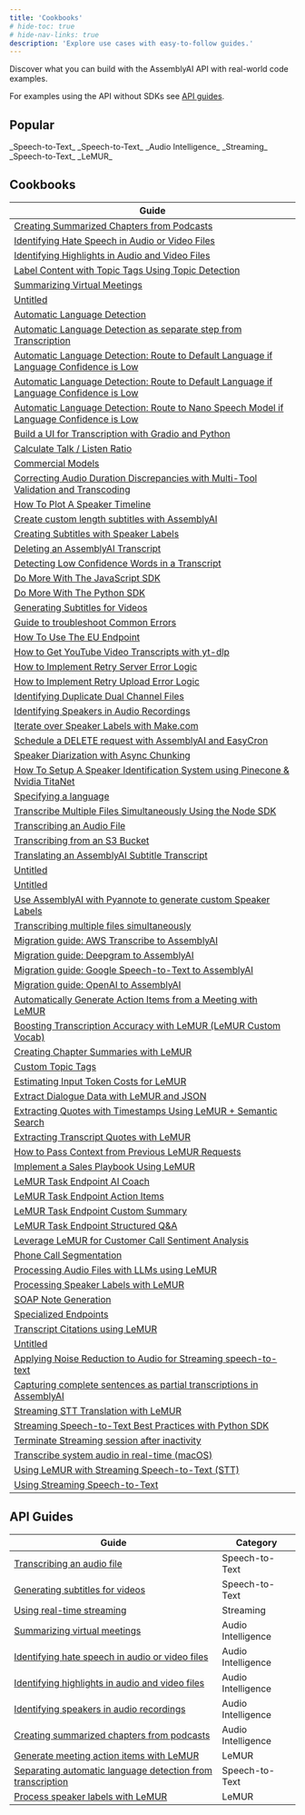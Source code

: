 ```yaml
---
title: 'Cookbooks'
# hide-toc: true
# hide-nav-links: true
description: 'Explore use cases with easy-to-follow guides.'
---
```


  Discover what you can build with the AssemblyAI API with real-world code
  examples.

For examples using the API without SDKs see [API guides](#api-guides).


## **Popular**

<CardGroup cols={3}>
<Card
  title="How to Transcribe YouTube Videos"
  href="https://github.com/AssemblyAI/cookbook/blob/master/core-transcription/transcribe_youtube_videos.ipynb"
>
_Speech-to-Text_
</Card>
<Card
  title="How to Generate Subtitles for Videos"
  href="https://github.com/AssemblyAI/cookbook/blob/master/core-transcription/subtitles.ipynb"
>
_Speech-to-Text_
</Card>
<Card
  title="Identify Speakers in Audio Recordings"
  href="https://github.com/AssemblyAI/cookbook/blob/master/core-transcription/speaker_labels.ipynb"
>
_Audio Intelligence_
</Card>
<Card
  title="Use LeMUR with Streaming Speech-to-Text"
  href="https://github.com/AssemblyAI/cookbook/blob/master/streaming-stt/real_time_lemur.ipynb"
>
_Streaming_
</Card>
<Card
  title="Create Summarized Chapters from Podcasts"
  href="https://github.com/AssemblyAI/cookbook/blob/master/audio-intelligence/auto_chapters.ipynb"
>
_Speech-to-Text_
</Card>
<Card
  title="Use LeMUR to Boost Custom Vocabulary List"
  href="https://github.com/AssemblyAI/cookbook/blob/master/lemur/custom-vocab-lemur.ipynb"
>
_LeMUR_
</Card>
</CardGroup>

## Cookbooks

| Guide |
| --- |
|[Creating Summarized Chapters from Podcasts](guides/auto_chapters)|
|[Identifying Hate Speech in Audio or Video Files](guides/content_moderation)|
|[Identifying Highlights in Audio and Video Files](guides/key_phrases)|
|[Label Content with Topic Tags Using Topic Detection](guides/topic_detection)|
|[Summarizing Virtual Meetings](guides/summarization)|
|[Untitled](guides/entity_redaction)|
|[Automatic Language Detection](guides/automatic-language-detection)|
|[Automatic Language Detection as separate step from Transcription](guides/automatic-language-detection-separate)|
|[Automatic Language Detection: Route to Default Language if Language Confidence is Low](guides/automatic-language-detection-route-default-language-js)|
|[Automatic Language Detection: Route to Default Language if Language Confidence is Low](guides/automatic-language-detection-route-default-language-python)|
|[Automatic Language Detection: Route to Nano Speech Model if Language Confidence is Low](guides/automatic-language-detection-route-nano-model)|
|[Build a UI for Transcription with Gradio and Python](guides/gradio-frontend)|
|[Calculate Talk / Listen Ratio](guides/talk-listen-ratio)|
|[Commercial Models](guides/translate_transcripts)|
|[Correcting Audio Duration Discrepancies with Multi-Tool Validation and Transcoding](guides/audio-duration-fix)|
|[How To Plot A Speaker Timeline](guides/speaker_timeline)|
|[Create custom length subtitles with AssemblyAI](guides/subtitle_creation_by_word_count)|
|[Creating Subtitles with Speaker Labels](guides/speaker_labelled_subtitles)|
|[Deleting an AssemblyAI Transcript](guides/delete_transcript)|
|[Detecting Low Confidence Words in a Transcript](guides/detecting-low-confidence-words)|
|[Do More With The JavaScript SDK](guides/do-more-with-sdk-js)|
|[Do More With The Python SDK](guides/do-more-with-sdk-python)|
|[Generating Subtitles for Videos](guides/subtitles)|
|[Guide to troubleshoot Common Errors](guides/common_errors_and_solutions)|
|[How To Use The EU Endpoint](guides/how_to_use_the_eu_endpoint)|
|[How to Get YouTube Video Transcripts with yt-dlp](guides/transcribe_youtube_videos)|
|[How to Implement Retry Server Error Logic](guides/retry-server-error)|
|[How to Implement Retry Upload Error Logic](guides/retry-upload-error)|
|[Identifying Duplicate Dual Channel Files](guides/identify_duplicate_channels)|
|[Identifying Speakers in Audio Recordings](guides/speaker_labels)|
|[Iterate over Speaker Labels with Make.com](guides/make.com-speaker-labels)|
|[Schedule a DELETE request with AssemblyAI and EasyCron](guides/schedule_delete)|
|[Speaker Diarization with Async Chunking](guides/speaker-diarization-with-async-chunking)|
|[How To Setup A Speaker Identification System using Pinecone & Nvidia TitaNet](guides/titanet-speaker-identification)|
|[Specifying a language](guides/specify-language)|
|[Transcribe Multiple Files Simultaneously Using the Node SDK](guides/sdk-node-batch)|
|[Transcribing an Audio File](guides/transcribe)|
|[Transcribing from an S3 Bucket](guides/transcribe_from_s3)|
|[Translating an AssemblyAI Subtitle Transcript](guides/translate_subtitles)|
|[Untitled](guides/transcribing-github-files)|
|[Untitled](guides/transcribing-google-drive-file)|
|[Use AssemblyAI with Pyannote to generate custom Speaker Labels](guides/Use_AssemblyAI_with_Pyannote_to_generate_custom_Speaker_Labels)|
|[Transcribing multiple files simultaneously ](guides/SDK_transcribe_batch_of_files/batch_transcription)|
|[Migration guide: AWS Transcribe to AssemblyAI](guides/migration_guides/aws_to_aai)|
|[Migration guide: Deepgram to AssemblyAI](guides/migration_guides/dg_to_aai)|
|[Migration guide: Google Speech-to-Text to AssemblyAI](guides/migration_guides/google_to_aai)|
|[Migration guide: OpenAI to AssemblyAI](guides/migration_guides/oai_to_aai)|
|[Automatically Generate Action Items from a Meeting with LeMUR](guides/meeting-action-items)|
|[Boosting Transcription Accuracy with LeMUR (LeMUR Custom Vocab)](guides/custom-vocab-lemur)|
|[Creating Chapter Summaries with LeMUR](guides/input-text-chapters)|
|[Custom Topic Tags](guides/custom-topic-tags)|
|[Estimating Input Token Costs for LeMUR](guides/counting-tokens)|
|[Extract Dialogue Data with LeMUR and JSON](guides/dialogue-data)|
|[Extracting Quotes with Timestamps Using LeMUR + Semantic Search](guides/transcript-citations)|
|[Extracting Transcript Quotes with LeMUR](guides/timestamped-transcripts)|
|[How to Pass Context from Previous LeMUR Requests](guides/past-response-prompts)|
|[Implement a Sales Playbook Using LeMUR](guides/sales-playbook)|
|[LeMUR Task Endpoint AI Coach](guides/task-endpoint-ai-coach)|
|[LeMUR Task Endpoint Action Items](guides/task-endpoint-action-items)|
|[LeMUR Task Endpoint Custom Summary](guides/task-endpoint-custom-summary)|
|[LeMUR Task Endpoint Structured Q&A](guides/task-endpoint-structured-QA)|
|[Leverage LeMUR for Customer Call Sentiment Analysis](guides/call-sentiment-analysis)|
|[Phone Call Segmentation](guides/phone-call-segmentation)|
|[Processing Audio Files with LLMs using LeMUR](guides/using-lemur)|
|[Processing Speaker Labels with LeMUR](guides/input-text-speaker-labels)|
|[SOAP Note Generation](guides/soap-note-generation)|
|[Specialized Endpoints](guides/specialized-endpoints)|
|[Transcript Citations using LeMUR](guides/lemur-transcript-citations)|
|[Untitled](guides/speaker-identification)|
|[Applying Noise Reduction to Audio for Streaming speech-to-text](guides/noise_reduction_streaming)|
|[Capturing complete sentences as partial transcriptions in AssemblyAI](guides/partial_transcripts)|
|[Streaming STT Translation with LeMUR](guides/real_time_translation)|
|[Streaming Speech-to-Text Best Practices with Python SDK](guides/real-time-best-practices)|
|[Terminate Streaming session after inactivity](guides/terminate_realtime_programmatically)|
|[Transcribe system audio in real-time (macOS)](guides/transcribe_system_audio)|
|[Using LeMUR with Streaming Speech-to-Text (STT)](guides/real_time_lemur)|
|[Using Streaming Speech-to-Text](guides/real-time)|

## API Guides

| Guide | Category |
| --- | --- |
| [Transcribing an audio file](/docs/guides/transcribing-an-audio-file) | <span class="speech-to-text-tag">Speech-to-Text</span> |
| [Generating subtitles for videos](/docs/guides/generating-subtitles-for-videos) | <span class="speech-to-text-tag">Speech-to-Text</span> |
| [Using real-time streaming](/docs/guides/real-time-streaming-transcription) | <span class="streaming-tag">Streaming</span> |
| [Summarizing virtual meetings](/docs/guides/summarizing-virtual-meetings) | <span class="audio-intelligence-tag">Audio Intelligence</span> |
| [Identifying hate speech in audio or video files](/docs/guides/identifying-hate-speech-in-audio-or-video-files) | <span class="audio-intelligence-tag">Audio Intelligence</span> |
| [Identifying highlights in audio and video files](/docs/guides/identifying-highlights-in-audio-or-video-files) | <span class="audio-intelligence-tag">Audio Intelligence</span> |
| [Identifying speakers in audio recordings](/docs/guides/identifying-speakers-in-audio-recordings) | <span class="audio-intelligence-tag">Audio Intelligence</span> |
| [Creating summarized chapters from podcasts](/docs/guides/creating-summarized-chapters-from-podcasts) | <span class="audio-intelligence-tag">Audio Intelligence</span> |
| [Generate meeting action items with LeMUR](/docs/guides/generate-meeting-action-items-with-lemur) | <span class="lemur-tag">LeMUR</span> |
| [Separating automatic language detection from transcription](/docs/guides/automatic-language-detection-workflow) | <span class="speech-to-text-tag">Speech-to-Text</span> |
| [Process speaker labels with LeMUR](/docs/guides/process-speaker-labels-with-lemur) | <span class="lemur-tag">LeMUR</span> |